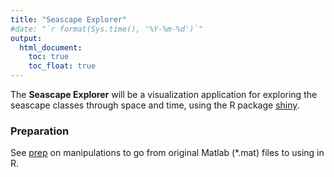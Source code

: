 ```yaml
---
title: "Seascape Explorer"
#date: "`r format(Sys.time(), '%Y-%m-%d')`"
output:
  html_document:
    toc: true
    toc_float: true
---
```


The **Seascape Explorer** will be a visualization application for exploring the seascape classes through space and time, using the R package [shiny](http://shiny.rstudio.com/).

### Preparation

See [prep](./prep.html) on manipulations to go from original Matlab (*.mat) files to using in R.